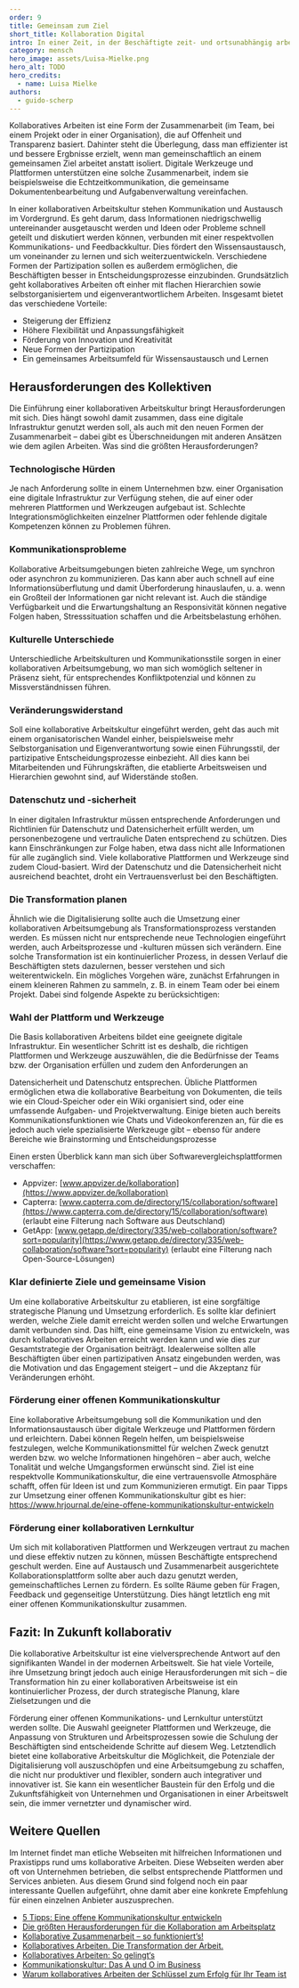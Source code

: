 ```yaml
---
order: 9
title: Gemeinsam zum Ziel
short_title: Kollaboration Digital
intro: In einer Zeit, in der Beschäftigte zeit- und ortsunabhängig arbeiten, ist Kommunikation für die Zusammenarbeit entscheidend. Digitale Werkzeuge fördern eine kollaborative Arbeitskultur. Welche Vorteile bietet diese und wie lässt sie sich etablieren?
category: mensch
hero_image: assets/Luisa-Mielke.png
hero_alt: TODO
hero_credits:
  - name: Luisa Mielke
authors:
  - guido-scherp
---
```


<Leadin>Kollaboratives Arbeiten</Leadin> ist eine Form der Zusammenarbeit (im Team, bei einem Projekt oder in einer Organisation), die auf Offenheit und
Transparenz basiert. Dahinter steht die Überlegung, dass man effizienter ist und bessere Ergbnisse erzielt, wenn man gemeinschaftlich an einem gemeinsamen
Ziel arbeitet anstatt isoliert. Digitale Werkzeuge und Plattformen unterstützen eine solche Zusammenarbeit, indem sie beispielsweise die Echtzeitkommunikation,
die gemeinsame Dokumentenbearbeitung und Aufgabenverwaltung vereinfachen.

In einer kollaborativen Arbeitskultur stehen Kommunikation und Austausch im Vordergrund. Es geht darum, dass Informationen niedrigschwellig untereinander ausgetauscht werden und Ideen oder Probleme schnell geteilt und diskutiert werden können, verbunden mit einer respektvollen Kommunikations- und Feedbackkultur. Dies fördert den Wissensaustausch, um voneinander zu lernen und sich weiterzuentwickeln. Verschiedene Formen der Partizipation sollen es außerdem ermöglichen, die Beschäftigten besser in Entscheidungsprozesse einzubinden. Grundsätzlich geht kollaboratives Arbeiten oft einher mit flachen Hierarchien sowie selbstorganisiertem und eigenverantwortlichem Arbeiten. Insgesamt bietet das verschiedene Vorteile:

- Steigerung der Effizienz
- Höhere Flexibilität und Anpassungsfähigkeit
- Förderung von Innovation und Kreativität
- Neue Formen der Partizipation
- Ein gemeinsames Arbeitsumfeld für Wissensaustausch und Lernen

## Herausforderungen des Kollektiven

Die Einführung einer kollaborativen Arbeitskultur bringt Herausforderungen mit sich. Dies hängt sowohl damit zusammen, dass eine digitale Infrastruktur genutzt werden soll, als auch mit den neuen Formen der Zusammenarbeit – dabei gibt es Überschneidungen mit anderen Ansätzen wie dem <Term t="agilitat">agilen Arbeiten</Term>. Was sind die größten Herausforderungen?

### Technologische Hürden

Je nach Anforderung sollte in einem Unternehmen bzw. einer Organisation eine digitale Infrastruktur zur Verfügung stehen, die auf einer oder mehreren Plattformen und Werkzeugen aufgebaut ist. Schlechte Integrationsmöglichkeiten einzelner Plattformen oder fehlende digitale Kompetenzen können zu Problemen führen.

### Kommunikationsprobleme

Kollaborative Arbeitsumgebungen bieten zahlreiche Wege, um synchron oder asynchron zu kommunizieren. Das kann aber auch schnell auf eine Informationsüberflutung und damit Überforderung hinauslaufen, u. a. wenn ein Großteil der Informationen gar nicht relevant ist. Auch die ständige Verfügbarkeit und die Erwartungshaltung an Responsivität können negative Folgen haben, Stresssituation schaffen und die Arbeitsbelastung erhöhen.

### Kulturelle Unterschiede

Unterschiedliche Arbeitskulturen und Kommunikationsstile sorgen in einer kollaborativen Arbeitsumgebung, wo man sich womöglich seltener in Präsenz sieht, für entsprechendes Konfliktpotenzial und können zu Missverständnissen führen.

### Veränderungswiderstand

Soll eine kollaborative Arbeitskultur eingeführt werden, geht das auch mit einem organisatorischen Wandel einher, beispielsweise mehr Selbstorganisation und Eigenverantwortung sowie einen Führungsstil, der partizipative Entscheidungsprozesse einbezieht. All dies kann bei Mitarbeitenden und Führungskräften, die etablierte Arbeitsweisen und Hierarchien gewohnt sind, auf Widerstände stoßen.

### Datenschutz und -sicherheit

In einer digitalen Infrastruktur müssen entsprechende Anforderungen und Richtlinien für Datenschutz und Datensicherheit erfüllt werden, um personenbezogene und vertrauliche Daten entsprechend zu schützen. Dies kann Einschränkungen zur Folge haben, etwa dass nicht alle Informationen für alle zugänglich sind. Viele kollaborative Plattformen und Werkzeuge sind zudem Cloud-basiert. Wird der Datenschutz und die Datensicherheit nicht ausreichend beachtet, droht ein Vertrauensverlust bei den Beschäftigten.

### Die Transformation planen

Ähnlich wie die Digitalisierung sollte auch die Umsetzung einer kollaborativen Arbeitsumgebung als Transformationsprozess verstanden werden. Es müssen nicht nur entsprechende neue Technologien eingeführt werden, auch Arbeitsprozesse und -kulturen müssen sich verändern. Eine solche Transformation ist ein kontinuierlicher Prozess, in dessen Verlauf die Beschäftigten stets dazulernen, besser verstehen und sich weiterentwickeln. Ein mögliches Vorgehen wäre, zunächst Erfahrungen in einem kleineren Rahmen zu sammeln, z. B. in einem Team oder bei einem Projekt. Dabei sind folgende Aspekte zu berücksichtigen:

### Wahl der Plattform und Werkzeuge

Die Basis kollaborativen Arbeitens bildet eine geeignete digitale Infrastruktur. Ein wesentlicher Schritt ist es deshalb, die richtigen Plattformen und Werkzeuge auszuwählen, die die Bedürfnisse der Teams bzw. der Organisation erfüllen und zudem den Anforderungen an

Datensicherheit und Datenschutz entsprechen. Übliche Plattformen ermöglichen etwa die kollaborative Bearbeitung von Dokumenten, die teils wie ein Cloud-Speicher oder ein Wiki organisiert sind, oder eine umfassende Aufgaben- und Projektverwaltung. Einige bieten auch bereits Kommunikationsfunktionen wie Chats und Videokonferenzen an, für die es jedoch auch viele spezialisierte Werkzeuge gibt – ebenso für andere Bereiche wie Brainstorming und Entscheidungsprozesse

Einen ersten Überblick kann man sich über Softwarevergleichsplattformen verschaffen:

- Appvizer: [www.appvizer.de/kollaboration](https://www.appvizer.de/kollaboration)
- Capterra: [www.capterra.com.de/directory/15/collaboration/software](https://www.capterra.com.de/directory/15/collaboration/software) (erlaubt eine Filterung nach Software aus Deutschland)
- GetApp: [www.getapp.de/directory/335/web-collaboration/software?sort=popularity](https://www.getapp.de/directory/335/web-collaboration/software?sort=popularity) (erlaubt eine Filterung nach Open-Source-Lösungen)

### Klar definierte Ziele und gemeinsame Vision

Um eine kollaborative Arbeitskultur zu etablieren, ist eine sorgfältige strategische Planung und Umsetzung erforderlich. Es sollte klar definiert werden, welche Ziele damit erreicht werden sollen und welche Erwartungen damit verbunden sind. Das hilft, eine gemeinsame Vision zu entwickeln, was durch kollaboratives Arbeiten erreicht werden kann und wie dies zur Gesamtstrategie der Organisation beiträgt. Idealerweise sollten alle Beschäftigten über einen partizipativen Ansatz eingebunden werden, was die Motivation und das Engagement steigert – und die Akzeptanz für Veränderungen erhöht.

### Förderung einer offenen Kommunikationskultur

Eine kollaborative Arbeitsumgebung soll die Kommunikation und den Informationsaustausch über digitale Werkzeuge und Plattformen fördern und erleichtern. Dabei können Regeln helfen, um beispielsweise festzulegen, welche Kommunikationsmittel für welchen Zweck genutzt werden bzw. wo welche Informationen hingehören – aber auch, welche Tonalität und welche Umgangsformen erwünscht sind. Ziel ist eine respektvolle Kommunikationskultur, die eine vertrauensvolle Atmosphäre schafft, offen für Ideen ist und zum Kommunizieren ermutigt. Ein paar Tipps zur Umsetzung einer offenen Kommunikationskultur gibt es hier: https://www.hrjournal.de/eine-offene-kommunikationskultur-entwickeln

### Förderung einer kollaborativen Lernkultur

Um sich mit kollaborativen Plattformen und Werkzeugen vertraut zu machen und diese effektiv nutzen zu können, müssen Beschäftigte entsprechend geschult werden. Eine auf Austausch und Zusammenarbeit ausgerichtete Kollaborationsplattform sollte aber auch dazu genutzt werden, gemeinschaftliches Lernen zu fördern. Es sollte Räume geben für Fragen, Feedback und gegenseitige Unterstützung. Dies hängt letztlich eng mit einer offenen Kommunikationskultur zusammen.

## Fazit: In Zukunft kollaborativ

Die kollaborative Arbeitskultur ist eine vielversprechende Antwort auf den signifikanten Wandel in der modernen Arbeitswelt. Sie hat viele Vorteile, ihre Umsetzung bringt jedoch auch einige Herausforderungen mit sich – die Transformation hin zu einer kollaborativen Arbeitsweise ist ein kontinuierlicher Prozess, der durch strategische Planung, klare Zielsetzungen und die

Förderung einer offenen Kommunikations- und Lernkultur unterstützt werden sollte. Die Auswahl geeigneter Plattformen und Werkzeuge, die Anpassung von Strukturen und Arbeitsprozessen sowie die Schulung der Beschäftigten sind entscheidende Schritte auf diesem Weg. Letztendlich bietet eine kollaborative Arbeitskultur die Möglichkeit, die Potenziale der Digitalisierung voll auszuschöpfen und eine Arbeitsumgebung zu schaffen, die nicht nur produktiver und flexibler, sondern auch integrativer und innovativer ist. Sie kann ein wesentlicher Baustein für den Erfolg und die Zukunftsfähigkeit von Unternehmen und Organisationen in einer Arbeitswelt sein, die immer vernetzter und dynamischer wird.

## Weitere Quellen

Im Internet findet man etliche Webseiten mit hilfreichen Informationen und Praxistipps rund ums kollaborative Arbeiten. Diese Webseiten werden aber oft von Unternehmen betrieben, die selbst entsprechende Plattformen und Services anbieten. Aus diesem Grund sind folgend noch ein paar interessante Quellen aufgeführt, ohne damit aber eine konkrete Empfehlung für einen einzelnen Anbieter auszusprechen.

- [5 Tipps: Eine offene Kommunikationskultur entwickeln](https://www.hrjournal.de/eine-offene-kommunikationskultur-entwickeln/)
- [Die größten Herausforderungen für die Kollaboration am Arbeitsplatz](https://web.archive.org/web/20240229025247/https://mathiasdiwo.com/digitaler-arbeitsplatz/die-groessten-herausforderungen-fuer-die-kollaboration-am-arbeitsplatz/)
- [Kollaborative Zusammenarbeit – so funktioniert’s!](https://www.factro.de/blog/kollaborative-zusammenarbeit/)
- [Kollaboratives Arbeiten. Die Transformation der Arbeit.](https://pausanio.com/kolumne/kollaboratives-arbeiten/)
- [Kollaboratives Arbeiten: So gelingt‘s](https://www.stackfield.com/de/blog/kollaboratives-arbeiten-198)
- [Kommunikationskultur: Das A und O im Business](https://www.shiftbase.com/de/lexikon/kommunikationskultur)
- [Warum kollaboratives Arbeiten der Schlüssel zum Erfolg für Ihr Team ist](https://filestage.io/de/blog/kollaboratives-arbeiten/)
